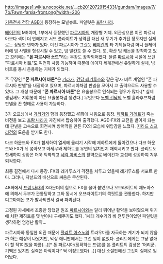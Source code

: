 http://images1.wikia.nocookie.net/__cb20120729154331/gundam/images/7/7b/Fawn-farsia-front.png?width=206

[[기동전사 건담 AGE]]에 등장하는 모빌슈트. 파일럿은 [[프람 나라]].

[[베이건]]의 MS이며, 1부에서 등장했던 [[파르시아]]의 개량형 기체. 외관상으론 이전 파르시아보다 색이 더 연해지고 서브 플라이트가 생략된 대신 새 무기가 추가된 정도지만 실제로는 상당한 변화가 있다. 이전 파르시아가 그랬듯 [[베이건]]의 타 기체들처럼 머니 퓰레이터에 빔 사벨을 형성시킬 수 있고, 빔 발칸도 쓸 수 있다. 또, 확산 빔 캐논을 장착하고 있고 꼬리에는 '''"폰 파르시아 소드"'''라는 무장도 장착되어있다. 물론 [[파르시아]] 시절에 쓰던 "파르시아 비트"도 여전히 사용 가능하며 때문에 에이지 세계관에선 유일하게 실체, 빔 비트를 동시 운용하는 기체가 되었다. 

주 무장인 '''"폰 파르시아 바톤"'''은 [[기라가]], [[건담 레기루스]]와 같은 광자 비트 계열인 "폰 파르시아 판넬"을 내장하고 있으며, 파르시아처럼 판넬을 모아서 고 출력으로도 사용할 수 있다. 그 개성 때문에 '''"폰 파르시아 바톤"'''은 요술봉으로 인식되는 경우가 많다.[* 실제 생김새도 지휘봉이 아닌 요술봉처럼 생겼다.] 무엇보다 [[노벨 건담]]의 노벨 훌라후프처럼 판넬을 끈 형태로 사용이 가능하다.

3기 오프닝에서 [[기라가]]와 함께 등장했고 41화에 처음으로 등장. [[제하트 가레트]]가 죽는 비전을 보고 [[프람 나라]]가 자진해서 탑승하여 출격했다. AGE-FX와 교전을 벌이게 되는데 판넬을 고속으로 회전시켜 방어막을 만든 FX의 모습에 위압감을 느꼈다. [[지라드 스프리건]]의 도움을 받기도 한다.

다크 하운드와 FX가 합세하여 열세에 몰리기 시작해 제하트에게 돌아갔으나 다크 하운드와 FX가 뒤 쫒아오고 아세무와 제하트를 우연의 일치인지 재회시키고 만다. 플리트도 합세하여 상황은 더욱 악화되고 [[세릭 아비스]]의 활약으로 베이건과 교섭에 성공하여 겨우 퇴각한다. 

최종 결전에서 다시 등장. FX와 레기루스가 격전을 치루고 있을때 레기루스를 서포트 한다. 그러나, 자날드의 배신으로 싸움은 무산된다.

48화에서 [[프람 나라]]의 X라운더의 힘으로 FX를 몰아 붙였으나 오브라이트의 제노아스에 의해서 두부가 관통당하고 그와 동시에 오브라이트기의 콕핏트를 관통한다. 하지만 디그마제논 포가 발사되면서 결국 파괴된다. 

고정된 자세에서 조종만 당했던 원조 [[파르시아]]와는 달리 뛰어난 활약을 보여줬으며 위기에 처한 제하트를 몇 번이나 구해주기도 했다. 1세대 개수기와 비 전투원이었던 파일럿을 생각하면 엄청난 활약...

파르시아와 동일한 외관 때문에 [[플리트 아스노]]의 트라우마를 자극하는 계기가 되지 않을까 하는 예상이 나왔지만, 막상 애니판에서는 그런 일이 없었다. 플리트에게는 그냥 없애야 할 적1이었을 따름(...)[* 폰 파르시아(정확히는 프람)를 본 플리트의 감상은 '어리군. 기백은 있지만 실력은 아직이다!' 딱 이정도였다(...)] 대신 소설판에선 그것이 실제로 일어났다.
